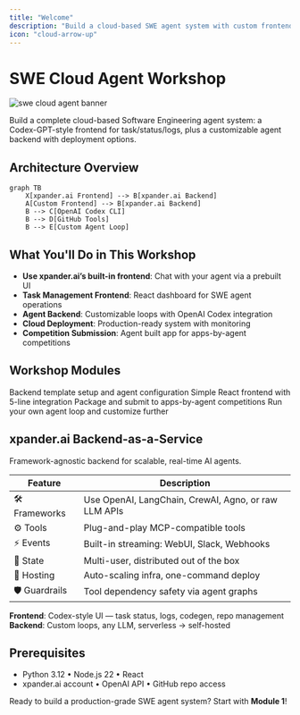 ```yaml
---
title: "Welcome"
description: "Build a cloud-based SWE agent system with custom frontend and backend deployment"
icon: "cloud-arrow-up"
---
```


# SWE Cloud Agent Workshop

![swe cloud agent banner](/images/workshops/github_agent.png)

Build a complete cloud-based Software Engineering agent system: a Codex-GPT-style frontend for task/status/logs, plus a customizable agent backend with deployment options.

## Architecture Overview

```mermaid
graph TB
    X[xpander.ai Frontend] --> B[xpander.ai Backend]
    A[Custom Frontend] --> B[xpander.ai Backend]
    B --> C[OpenAI Codex CLI]
    B --> D[GitHub Tools]
    B --> E[Custom Agent Loop]
```

## What You'll Do in This Workshop

* **Use xpander.ai’s built-in frontend**: Chat with your agent via a prebuilt UI
* **Task Management Frontend**: React dashboard for SWE agent operations
* **Agent Backend**: Customizable loops with OpenAI Codex integration
* **Cloud Deployment**: Production-ready system with monitoring
* **Competition Submission**: Agent built app for apps-by-agent competitions

## Workshop Modules

<CardGroup cols={2}>
  <Card title="1. Architecture & Backend Setup" icon="server" href="/workshops/swe-cloud-agent-workshop/01-intro-cloud-swe-agents" color="#4A2C99">
    Backend template setup and agent configuration
  </Card>

  <Card title="2. Frontend Build & Testing" icon="desktop" href="/workshops/swe-cloud-agent-workshop/02-load-backend-template" color="#753CFF">
    Simple React frontend with 5-line integration
  </Card>

  <Card title="3. Competition Submission" icon="trophy" href="/workshops/swe-cloud-agent-workshop/03-submit-competition" color="#9B70FF">
    Package and submit to apps-by-agent competitions
  </Card>

  <Card title="4. Advanced Customization (Optional)" icon="gear" href="/workshops/swe-cloud-agent-workshop/04-advanced-customization" color="#6B46C1">
    Run your own agent loop and customize further
  </Card>
</CardGroup>

## xpander.ai Backend-as-a-Service

Framework-agnostic backend for scalable, real-time AI agents.

| Feature         | Description                                          |
|-----------------|------------------------------------------------------|
| 🛠️ Frameworks   | Use OpenAI, LangChain, CrewAI, Agno, or raw LLM APIs |
| ⚙️ Tools        | Plug-and-play MCP-compatible tools                   |
| ⚡ Events        | Built-in streaming: WebUI, Slack, Webhooks           |
| 💾 State        | Multi-user, distributed out of the box               |
| 🚀 Hosting      | Auto-scaling infra, one-command deploy               |
| 🛡️ Guardrails   | Tool dependency safety via agent graphs              |

**Frontend**: Codex-style UI — task status, logs, codegen, repo management  
**Backend**: Custom loops, any LLM, serverless → self-hosted

## Prerequisites

- Python 3.12 • Node.js 22 • React  
- xpander.ai account • OpenAI API • GitHub repo access

Ready to build a production-grade SWE agent system? Start with **Module 1**!
